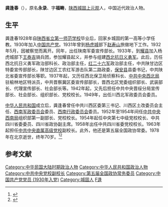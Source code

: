 '''龚逢春'''（{{bd|1908年||1978年|12月1日}}），原名'''永录'''、字'''福畴'''，[[陕西|陕西]][[城固|城固]][[上元观|上元观]]人，中国近代政治人物。

== 生平 ==
龚逢春1928年自[[陕西省立第一师范学校|陕西省立第一师范学校]]毕业后，回家乡城固的第一高等小学任教。1930年加入[[中国共产党|中国共产党]]。1931年曾到[[杨虎城|杨虎城]]部下[[赵寿山|赵寿山]]旅做地下工作。1932年5月，因被察觉而离开。同年，出任陕南军委宣传部长。1933年，到[[耀县|耀县]]加入杨虎城部下[[王泰吉|王泰吉]]骑兵团，参加耀县起义，并参与组建[[西北抗日义勇军|西北抗日义勇军]]。此后，历任西北抗日义勇军政治部科长、政治部主任，[[红二十六军|红二十六军]]政治部主任，中共陕甘边区特委宣传部部长，陕甘边区工农红军游击队第二路政委，[[保安县_(金朝)|保安县]]县委书记，中共陕北省委宣传部长等职。1937年起，又历任西北保卫局侦察科长、[[中共中央西北局|中共中央西北局]]驻榆林地区特派员，中共晋察冀区委宣传部部长，晋西北区党委组织部长、武装部长、代理宣传部长、社会部长等。1942年起，又先后担任中共中央晋绥分局宣传部长、社会部长、组织部长、党校校长。1949年，出任川西北军政委员会委员。

[[中华人民共和国|中华人民共和国]]成立后，龚逢春曾任中共川西区委第三书记、川西区土改委员会主任、[[西南军政委员会|西南军政委员会]]委员、[[西南行政委员会|西南行政委员会]]委员。1952年至1954年间任[[中共中央西南局|中共中央西南局]]组织部第一副部长、党校校长。1954年起任中央第七中级党校校长、中共四川省委委员、四川省政协副主席。1958年出任中共四川省委党校校长。1963年起担任[[中共中央直属高级党校|中共中央直属高级党校]]副校长。此外，他还是第五届全国政协常委。1978年在北京逝世，终年70岁。<ref>{{cite book|title=《汉中地区志 第4册》|author=郭鹏|publisher=三秦出版社|year=2005}}</ref><ref>{{cite web|url=http://search.huaxia.com/s.jsp?iDocId=488953|title=龚逢春|publisher=华夏经纬网|date=2003-08-29}}{{dead link|date=2018年5月 |bot=InternetArchiveBot |fix-attempted=yes }}</ref>

== 参考文献 ==
{{reflist}}

{{DEFAULTSORT:Gong龚}}
[[Category:中华民国大陆时期政治人物|Category:中华民国大陆时期政治人物]]
[[Category:中华人民共和国政治人物|Category:中华人民共和国政治人物]]
[[Category:中共中央党校副校长|Category:中共中央党校副校长]]
[[Category:第五届全国政协常务委员|Category:第五届全国政协常务委员]]
[[Category:中国共产党党员_(1930年入党)|Category:中国共产党党员 (1930年入党)]]
[[Category:城固人|Category:城固人]]
[[Category:龚姓|F逢]]
